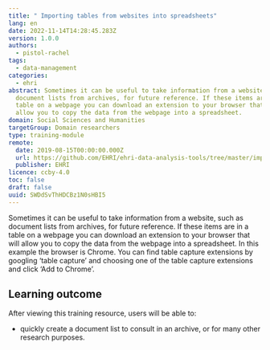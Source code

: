 ```yaml
---
title: " Importing tables from websites into spreadsheets"
lang: en
date: 2022-11-14T14:28:45.283Z
version: 1.0.0
authors:
  - pistol-rachel
tags:
  - data-management
categories:
  - ehri
abstract: Sometimes it can be useful to take information from a website, such as
  document lists from archives, for future reference. If these items are in a
  table on a webpage you can download an extension to your browser that will
  allow you to copy the data from the webpage into a spreadsheet.
domain: Social Sciences and Humanities
targetGroup: Domain researchers
type: training-module
remote:
  date: 2019-08-15T00:00:00.000Z
  url: https://github.com/EHRI/ehri-data-analysis-tools/tree/master/importing-web-tables
  publisher: EHRI
licence: ccby-4.0
toc: false
draft: false
uuid: SWDdSvThHDCBz1N0sHBI5
---
```

Sometimes it can be useful to take information from a website, such as document lists from archives, for future reference. If these items are in a table on a webpage you can download an extension to your browser that will allow you to copy the data from the webpage into a spreadsheet. In this example the browser is Chrome. You can find table capture extensions by googling ‘table capture’ and choosing one of the table capture extensions and click ‘Add to Chrome’.

<SideNote type="note" title="N.B. This training resource is located in the GitHub environment, so please go straight to the text in the 'readme' file.">

</SideNote>

## L﻿earning outcome

A﻿fter viewing this training resource, users will be able to:

- quickly create a document list to consult in an archive, or for many other research purposes.

<ExternalResource title="Interested in learning more?" subtitle="Check out Importing tables from websites into spreadsheets" url="https://github.com/EHRI/ehri-data-analysis-tools/tree/master/importing-web-tables" />